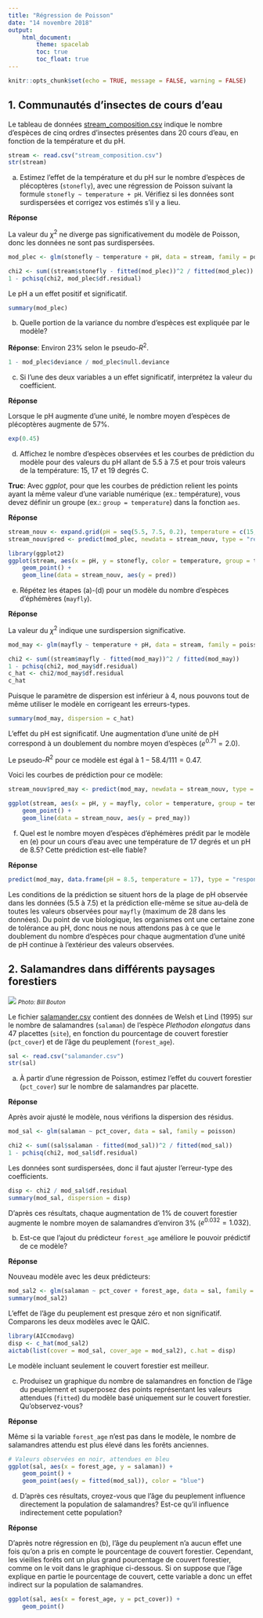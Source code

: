 ```yaml
---
title: "Régression de Poisson"
date: "14 novembre 2018"
output: 
    html_document:
        theme: spacelab
        toc: true
        toc_float: true
---
```


```r
knitr::opts_chunk$set(echo = TRUE, message = FALSE, warning = FALSE)
```

## 1. Communautés d'insectes de cours d'eau

Le tableau de données [stream_composition.csv](stream_composition.csv) indique le nombre d'espèces de cinq ordres d'insectes présentes dans 20 cours d'eau, en fonction de la température et du pH. 

```r
stream <- read.csv("stream_composition.csv")
str(stream)
```

a) Estimez l'effet de la température et du pH sur le nombre d'espèces de plécoptères (`stonefly`), avec une régression de Poisson suivant la formule `stonefly ~ temperature + pH`. Vérifiez si les données sont surdispersées et corrigez vos estimés s'il y a lieu.

**Réponse**

La valeur du $\chi^2$ ne diverge pas significativement du modèle de Poisson, donc les données ne sont pas surdispersées.

```r
mod_plec <- glm(stonefly ~ temperature + pH, data = stream, family = poisson)

chi2 <- sum((stream$stonefly - fitted(mod_plec))^2 / fitted(mod_plec))
1 - pchisq(chi2, mod_plec$df.residual)
```

Le pH a un effet positif et significatif.

```r
summary(mod_plec)
```


b) Quelle portion de la variance du nombre d'espèces est expliquée par le modèle?

**Réponse**: Environ 23% selon le pseudo-$R^2$.

```r
1 - mod_plec$deviance / mod_plec$null.deviance
```


c) Si l'une des deux variables a un effet significatif, interprétez la valeur du coefficient.

**Réponse**

Lorsque le pH augmente d'une unité, le nombre moyen d'espèces de plécoptères augmente de 57%.

```r
exp(0.45)
```


d) Affichez le nombre d'espèces observées et les courbes de prédiction du modèle pour des valeurs du pH allant de 5.5 à 7.5 et pour trois valeurs de la température: 15, 17 et 19 degrés C.

**Truc**: Avec *ggplot*, pour que les courbes de prédiction relient les points ayant la même valeur d'une variable numérique (ex.: température), vous devez définir un groupe (ex.: `group = temperature`) dans la fonction `aes`.

**Réponse**

```r
stream_nouv <- expand.grid(pH = seq(5.5, 7.5, 0.2), temperature = c(15, 17, 19))
stream_nouv$pred <- predict(mod_plec, newdata = stream_nouv, type = "response")

library(ggplot2)
ggplot(stream, aes(x = pH, y = stonefly, color = temperature, group = temperature)) +
    geom_point() +
    geom_line(data = stream_nouv, aes(y = pred))
```


e) Répétez les étapes (a)-(d) pour un modèle du nombre d'espèces d'éphémères (`mayfly`).

**Réponse**

La valeur du $\chi^2$ indique une surdispersion significative. 

```r
mod_may <- glm(mayfly ~ temperature + pH, data = stream, family = poisson)

chi2 <- sum((stream$mayfly - fitted(mod_may))^2 / fitted(mod_may))
1 - pchisq(chi2, mod_may$df.residual)
c_hat <- chi2/mod_may$df.residual
c_hat
```

Puisque le paramètre de dispersion est inférieur à 4, nous pouvons tout de même utiliser le modèle en corrigeant les erreurs-types.

```r
summary(mod_may, dispersion = c_hat)
```

L'effet du pH est significatif. Une augmentation d'une unité de pH correspond à un doublement du nombre moyen d'espèces ($e^{0.71} = 2.0$).

Le pseudo-$R^2$ pour ce modèle est égal à $1 - 58.4 / 111 = 0.47$.

Voici les courbes de prédiction pour ce modèle:

```r
stream_nouv$pred_may <- predict(mod_may, newdata = stream_nouv, type = "response")

ggplot(stream, aes(x = pH, y = mayfly, color = temperature, group = temperature)) +
    geom_point() +
    geom_line(data = stream_nouv, aes(y = pred_may))
```


f) Quel est le nombre moyen d'espèces d'éphémères prédit par le modèle en (e) pour un cours d'eau avec une température de 17 degrés et un pH de 8.5? Cette prédiction est-elle fiable?

**Réponse**

```r
predict(mod_may, data.frame(pH = 8.5, temperature = 17), type = "response")
```

Les conditions de la prédiction se situent hors de la plage de pH observée dans les données (5.5 à 7.5) et la prédiction elle-même se situe au-delà de toutes les valeurs observées pour `mayfly` (maximum de 28 dans les données). Du point de vue biologique, les organismes ont une certaine zone de tolérance au pH, donc nous ne nous attendons pas à ce que le doublement du nombre d'espèces pour chaque augmentation d'une unité de pH continue à l'extérieur des valeurs observées.


## 2. Salamandres dans différents paysages forestiers

![](../images/Plethodon_elongatus.jpg)
<small>*Photo: Bill Bouton*</small>

Le fichier [salamander.csv](salamander.csv) contient des données de Welsh et Lind (1995) sur le nombre de salamandres (`salaman`) de l'espèce *Plethodon elongatus* dans 47 placettes (`site`), en fonction du pourcentage de couvert forestier (`pct_cover`) et de l'âge du peuplement (`forest_age`).

```r
sal <- read.csv("salamander.csv")
str(sal)
```

a) À partir d'une régression de Poisson, estimez l'effet du couvert forestier (`pct_cover`) sur le nombre de salamandres par placette.

**Réponse**

Après avoir ajusté le modèle, nous vérifions la dispersion des résidus.

```r
mod_sal <- glm(salaman ~ pct_cover, data = sal, family = poisson)

chi2 <- sum((sal$salaman - fitted(mod_sal))^2 / fitted(mod_sal))
1 - pchisq(chi2, mod_sal$df.residual)
```

Les données sont surdispersées, donc il faut ajuster l'erreur-type des coefficients.

```r
disp <- chi2 / mod_sal$df.residual
summary(mod_sal, dispersion = disp)
```

D'après ces résultats, chaque augmentation de 1% de couvert forestier augmente le nombre moyen de salamandres d'environ 3% ($e^{0.032} = 1.032$).


b) Est-ce que l'ajout du prédicteur `forest_age` améliore le pouvoir prédictif de ce modèle?

**Réponse**

Nouveau modèle avec les deux prédicteurs:

```r
mod_sal2 <- glm(salaman ~ pct_cover + forest_age, data = sal, family = poisson)
summary(mod_sal2)
```

L'effet de l'âge du peuplement est presque zéro et non significatif. Comparons les deux modèles avec le QAIC.

```r
library(AICcmodavg)
disp <- c_hat(mod_sal2)
aictab(list(cover = mod_sal, cover_age = mod_sal2), c.hat = disp)
```

Le modèle incluant seulement le couvert forestier est meilleur.


c) Produisez un graphique du nombre de salamandres en fonction de l'âge du peuplement et superposez des points représentant les valeurs attendues (`fitted`) du modèle basé uniquement sur le couvert forestier. Qu'observez-vous?

**Réponse**

Même si la variable `forest_age` n'est pas dans le modèle, le nombre de salamandres attendu est plus élevé dans les forêts anciennes.

```r
# Valeurs observées en noir, attendues en bleu
ggplot(sal, aes(x = forest_age, y = salaman)) +
    geom_point() +
    geom_point(aes(y = fitted(mod_sal)), color = "blue") 
```


d) D'après ces résultats, croyez-vous que l'âge du peuplement influence directement la population de salamandres? Est-ce qu'il influence indirectement cette population?

**Réponse**

D'après notre régression en (b), l'âge du peuplement n'a aucun effet une fois qu'on a pris en compte le pourcentage de couvert forestier. Cependant, les vieilles forêts ont un plus grand pourcentage de couvert forestier, comme on le voit dans le graphique ci-dessous. Si on suppose que l'âge explique en partie le pourcentage de couvert, cette variable a donc un effet indirect sur la population de salamandres. 

```r
ggplot(sal, aes(x = forest_age, y = pct_cover)) + 
    geom_point()
```



